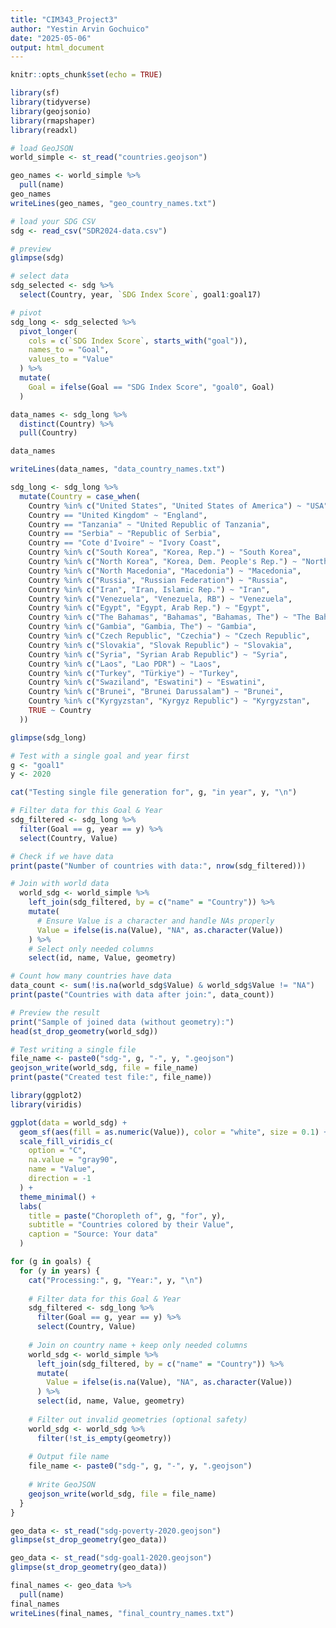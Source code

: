 ```yaml
---
title: "CIM343_Project3"
author: "Yestin Arvin Gochuico"
date: "2025-05-06"
output: html_document
---
```


```r
knitr::opts_chunk$set(echo = TRUE)
```

```r
library(sf)
library(tidyverse)
library(geojsonio)
library(rmapshaper)
library(readxl)
```
```r
# load GeoJSON
world_simple <- st_read("countries.geojson")
```
```r
geo_names <- world_simple %>% 
  pull(name)
geo_names
writeLines(geo_names, "geo_country_names.txt")
```

```r
# load your SDG CSV
sdg <- read_csv("SDR2024-data.csv")

# preview
glimpse(sdg)
```
```r
# select data
sdg_selected <- sdg %>%
  select(Country, year, `SDG Index Score`, goal1:goal17)

# pivot
sdg_long <- sdg_selected %>%
  pivot_longer(
    cols = c(`SDG Index Score`, starts_with("goal")),
    names_to = "Goal",
    values_to = "Value"
  ) %>%
  mutate(
    Goal = ifelse(Goal == "SDG Index Score", "goal0", Goal)
  )
```
```r
data_names <- sdg_long %>%
  distinct(Country) %>%
  pull(Country)

data_names

writeLines(data_names, "data_country_names.txt")
```
```r
sdg_long <- sdg_long %>%
  mutate(Country = case_when(
    Country %in% c("United States", "United States of America") ~ "USA",
    Country == "United Kingdom" ~ "England",
    Country == "Tanzania" ~ "United Republic of Tanzania",
    Country == "Serbia" ~ "Republic of Serbia",
    Country == "Cote d'Ivoire" ~ "Ivory Coast",
    Country %in% c("South Korea", "Korea, Rep.") ~ "South Korea",
    Country %in% c("North Korea", "Korea, Dem. People's Rep.") ~ "North Korea",
    Country %in% c("North Macedonia", "Macedonia") ~ "Macedonia",
    Country %in% c("Russia", "Russian Federation") ~ "Russia",
    Country %in% c("Iran", "Iran, Islamic Rep.") ~ "Iran",
    Country %in% c("Venezuela", "Venezuela, RB") ~ "Venezuela",
    Country %in% c("Egypt", "Egypt, Arab Rep.") ~ "Egypt",
    Country %in% c("The Bahamas", "Bahamas", "Bahamas, The") ~ "The Bahamas",
    Country %in% c("Gambia", "Gambia, The") ~ "Gambia",
    Country %in% c("Czech Republic", "Czechia") ~ "Czech Republic",
    Country %in% c("Slovakia", "Slovak Republic") ~ "Slovakia",
    Country %in% c("Syria", "Syrian Arab Republic") ~ "Syria",
    Country %in% c("Laos", "Lao PDR") ~ "Laos",
    Country %in% c("Turkey", "Türkiye") ~ "Turkey",
    Country %in% c("Swaziland", "Eswatini") ~ "Eswatini",
    Country %in% c("Brunei", "Brunei Darussalam") ~ "Brunei",
    Country %in% c("Kyrgyzstan", "Kyrgyz Republic") ~ "Kyrgyzstan",
    TRUE ~ Country
  ))
```
```r
glimpse(sdg_long)
```
```r
# Test with a single goal and year first
g <- "goal1"
y <- 2020

cat("Testing single file generation for", g, "in year", y, "\n")

# Filter data for this Goal & Year
sdg_filtered <- sdg_long %>%
  filter(Goal == g, year == y) %>%
  select(Country, Value)

# Check if we have data
print(paste("Number of countries with data:", nrow(sdg_filtered)))

# Join with world data
  world_sdg <- world_simple %>%
    left_join(sdg_filtered, by = c("name" = "Country")) %>%
    mutate(
      # Ensure Value is a character and handle NAs properly
      Value = ifelse(is.na(Value), "NA", as.character(Value))
    ) %>%
    # Select only needed columns
    select(id, name, Value, geometry)

# Count how many countries have data
data_count <- sum(!is.na(world_sdg$Value) & world_sdg$Value != "NA")
print(paste("Countries with data after join:", data_count))

# Preview the result
print("Sample of joined data (without geometry):")
head(st_drop_geometry(world_sdg))

# Test writing a single file
file_name <- paste0("sdg-", g, "-", y, ".geojson")
geojson_write(world_sdg, file = file_name)
print(paste("Created test file:", file_name))
```
```r
library(ggplot2)
library(viridis)

ggplot(data = world_sdg) +
  geom_sf(aes(fill = as.numeric(Value)), color = "white", size = 0.1) +
  scale_fill_viridis_c(
    option = "C",
    na.value = "gray90",
    name = "Value",
    direction = -1
  ) +
  theme_minimal() +
  labs(
    title = paste("Choropleth of", g, "for", y),
    subtitle = "Countries colored by their Value",
    caption = "Source: Your data"
  )
```

```r
for (g in goals) {
  for (y in years) {
    cat("Processing:", g, "Year:", y, "\n")
    
    # Filter data for this Goal & Year
    sdg_filtered <- sdg_long %>%
      filter(Goal == g, year == y) %>%
      select(Country, Value)
    
    # Join on country name + keep only needed columns
    world_sdg <- world_simple %>%
      left_join(sdg_filtered, by = c("name" = "Country")) %>%
      mutate(
        Value = ifelse(is.na(Value), "NA", as.character(Value))
      ) %>%
      select(id, name, Value, geometry)
    
    # Filter out invalid geometries (optional safety)
    world_sdg <- world_sdg %>%
      filter(!st_is_empty(geometry))
    
    # Output file name
    file_name <- paste0("sdg-", g, "-", y, ".geojson")
    
    # Write GeoJSON
    geojson_write(world_sdg, file = file_name)
  }
}
```

```r
geo_data <- st_read("sdg-poverty-2020.geojson")
glimpse(st_drop_geometry(geo_data))
```
```r
geo_data <- st_read("sdg-goal1-2020.geojson")
glimpse(st_drop_geometry(geo_data))
```
```r
final_names <- geo_data %>% 
  pull(name)
final_names
writeLines(final_names, "final_country_names.txt")
```

